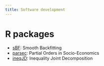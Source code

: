 ```yaml
---
title: Software development
---
```


# R packages

* [sBF](https://cran.r-project.org/web/packages/sBF/index.html): Smooth Backfitting
* [parsec](https://cran.r-project.org/web/packages/parsec/index.html): Partial Orders in Socio-Economics
* [ineqJD](https://cran.r-project.org/web/packages/ineqJD/index.html): Inequality Joint Decomposition